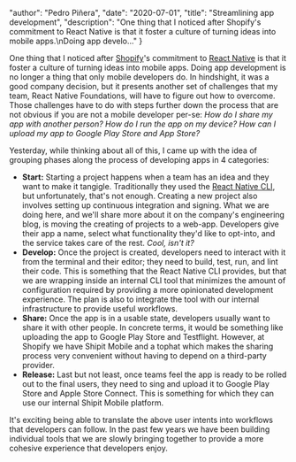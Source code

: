 
  "author": "Pedro Piñera",
  "date": "2020-07-01",
  "title": "Streamlining app development",
  "description": "One thing that I noticed after Shopify's commitment to React Native is that it foster a culture of turning ideas into mobile apps.\nDoing app develo..."
}




One thing that I noticed after [Shopify](https://shopify.com)'s commitment to [React Native](https://reactnative.dev/) is that it foster a culture of turning ideas into mobile apps.
Doing app development is no longer a thing that only mobile developers do.
In hindshight, it was a good company decision, but it presents another set of challenges that my team,
React Native Foundations,
will have to figure out how to overcome.
Those challenges have to do with steps further down the process that are not obvious if you are not a mobile developer per-se:
_How do I share my app with another person?_ _How do I run the app on my device?_ _How can I upload my app to Google Play Store and App Store?_

Yesterday, while thinking about all of this, I came up with the idea of grouping phases along the process of developing apps in 4 categories:

- **Start:** Starting a project happens when a team has an idea and they want to make it tangigle. Traditionally they used the [React Native CLI](https://github.com/react-native-community/cli), but unfortunately, that's not enough. Creating a new project also involves setting up continuous integration and signing. What we are doing here, and we'll share more about it on the company's engineering blog, is moving the creating of projects to a web-app. Developers give their app a name, select what functionality they'd like to opt-into, and the service takes care of the rest. _Cool, isn't it?_
- **Develop:** Once the project is created, developers need to interact with it from the terminal and their editor; they need to build, test, run, and lint their code. This is something that the React Native CLI provides, but that we are wrapping inside an internal CLI tool that minimizes the amount of configuration required by providing a more opinionated development experience. The plan is also to integrate the tool with our internal infrastructure to provide useful workflows.
- **Share:** Once the app is in a usable state, developers usually want to share it with other people. In concrete terms, it would be something like uploading the app to Google Play Store and Testflight. However, at Shopify we have Shipit Mobile and a tophat which makes the sharing process very convenient without having to depend on a third-party provider.
- **Release:** Last but not least, once teams feel the app is ready to be rolled out to the final users, they need to sing and upload it to Google Play Store and Apple Store Connect. This is something for which they can use our internal Shipit Mobile platform.

It's exciting being able to translate the above user intents into workflows that developers can follow.
In the past few years we have been building individual tools that we are slowly bringing together to provide a more cohesive experience that developers enjoy.

    